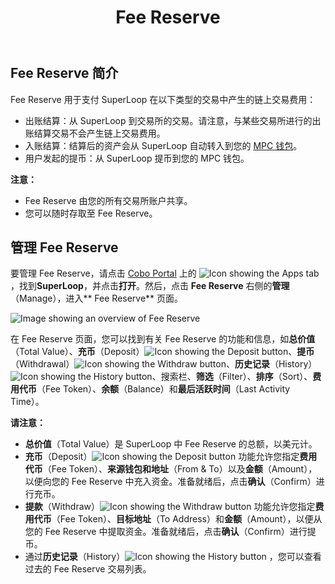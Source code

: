 ﻿---
title: "Fee Reserve"
sidebarTitle: "Fee Reserve"
---

## Fee Reserve 简介

Fee Reserve 用于支付 SuperLoop 在以下类型的交易中产生的链上交易费用：

- 出账结算：从 SuperLoop 到交易所的交易。请注意，与某些交易所进行的出账结算交易不会产生链上交易费用。
- 入账结算：结算后的资产会从 SuperLoop 自动转入到您的 [MPC 钱包](/cn/portal/mpc-wallets/introduction)。
- 用户发起的提币：从 SuperLoop 提币到您的 MPC 钱包。

**注意：**
- Fee Reserve 由您的所有交易所账户共享。
- 您可以随时存取至 Fee Reserve。

## 管理 Fee Reserve

要管理 Fee Reserve，请点击 [Cobo Portal](https://portal.cobo.com/login) 上的 <img src="/en/images/common/icon_apps.svg" className="icon" alt="Icon showing the Apps tab"/>，找到**SuperLoop**，并点击**打开**。然后，点击 **Fee Reserve** 右侧的**管理**（Manage），进入** Fee Reserve** 页面。

<img src="/cn/images/portal-apps/superloop/fee-reserve.svg" className="screenshot_full_screen" alt="Image showing an overview of Fee Reserve" />

在 Fee Reserve 页面，您可以找到有关 Fee Reserve 的功能和信息，如**总价值**（Total Value）、**充币**（Deposit）<img src="/en/images/common/icon_deposit.svg" className="icon" alt="Icon showing the Deposit button"/>、**提币**（Withdrawal）<img src="/en/images/common/icon_withdraw.svg" className="icon" alt="Icon showing the Withdraw button"/>、**历史记录**（History）<img src="/en/images/common/icon_view_transactions.svg" className="icon" alt="Icon showing the History button"/>、搜索栏、**筛选**（Filter）、**排序**（Sort）、**费用代币**（Fee Token）、**余额**（Balance）和**最后活跃时间**（Last Activity Time）。

**请注意：**
- **总价值**（Total Value）是 SuperLoop 中 Fee Reserve 的总额，以美元计。
- **充币**（Deposit）<img src="/en/images/common/icon_deposit.svg" className="icon" alt="Icon showing the Deposit button"/> 功能允许您指定**费用代币**（Fee Token）、**来源钱包和地址**（From & To）以及**金额**（Amount），以便向您的 Fee Reserve 中充入资金。准备就绪后，点击**确认**（Confirm）进行充币。
- **提款**（Withdraw）<img src="/en/images/common/icon_withdraw.svg" className="icon" alt="Icon showing the Withdraw button"/> 功能允许您指定**费用代币**（Fee Token）、**目标地址**（To Address）和**金额**（Amount），以便从您的 Fee Reserve 中提取资金。准备就绪后，点击**确认**（Confirm）进行提币。
- 通过**历史记录**（History）<img src="/en/images/common/icon_view_transactions.svg" className="icon" alt="Icon showing the History button"/> ，您可以查看过去的 Fee Reserve 交易列表。

